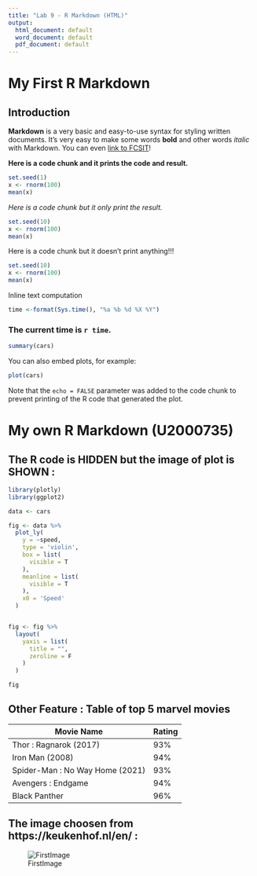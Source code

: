 ```yaml
---
title: "Lab 9 - R Markdown (HTML)"
output:
  html_document: default
  word_document: default
  pdf_document: default
---
```

# My First R Markdown  


## Introduction  

**Markdown** is a very basic and easy-to-use syntax for styling written documents.
It's very easy to make some words **bold** and other words *italic* with Markdown.
You can even [link to FCSIT](https://fsktm.um.edu.my/)! 

**Here is a code chunk and it prints the code and result.** 

```r
set.seed(1)
x <- rnorm(100)
mean(x)
```

*Here is a code chunk but it only print the result.*
```r
set.seed(10)
x <- rnorm(100)
mean(x)
```

Here is a code chunk but it doesn't print anything!!!
```r
set.seed(10)
x <- rnorm(100)
mean(x)
```

Inline text computation

```r
time <-format(Sys.time(), "%a %b %d %X %Y")
```

### The current time is `r time`.

```r
summary(cars)
```

You can also embed plots, for example:

```r
plot(cars)
```

Note that the `echo = FALSE` parameter was added to the code chunk to prevent printing of the R code that generated the plot.




# My own R Markdown (U2000735)
## The R code is **HIDDEN** but the image of plot is **SHOWN** :
```r
library(plotly)
library(ggplot2)

data <- cars

fig <- data %>%
  plot_ly(
    y = ~speed,
    type = 'violin',
    box = list(
      visible = T
    ),
    meanline = list(
      visible = T
    ),
    x0 = 'Speed'
  )


fig <- fig %>%
  layout(
    yaxis = list(
      title = "",
      zeroline = F
    )
  )

fig
```

## Other Feature : Table of top 5 marvel movies

Movie Name                     |Rating
-------------------------------|------
Thor : Ragnarok (2017)         |93%
Iron Man (2008)                |94%
Spider-Man : No Way Home (2021)|93%
Avengers : Endgame             |94%
Black Panther                  |96%



## The image choosen from https://keukenhof.nl/en/ :

![FirstImage](https://keukenhof.nl/wp-content/uploads/SvdV20211202-362-720x405-c-default.jpg)





